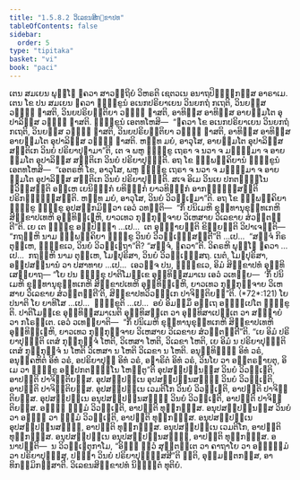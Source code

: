 ```yaml
---
title: "1.5.8.2 ວິເລຂນສິກ຺ຂາປທ"
tableOfContents: false
sidebar:
  order: 5
type: "tipitaka"
basket: "vi"
book: "paci"
---
```



<DynamicBreadcrumb />

<Division number="438" book="paci">

<Paragraph number="1318" book="paci">
ເຕນ ສມເຍນ ພຸທ຺ໂຘ ຠຄວາ ສາວຕ຺ຖິຍໍ ວິຫຣຕິ ເຊຕວເນ ອນາຖປິຓ຺ຑິກສ຺ສ ອາຣາເມ. ເຕນ ໂຂ ປນ ສມເຍນ ຠຄວາ ຠິກ຺ຂູນໍ ອເນກປຣິຍາເຍນ ວິນຍກຖໍ ກເຖຕິ, ວິນຍສ຺ສ ວຓ຺ຓໍ ຠາສຕິ, ວິນຍປຣິຍຕ຺ຕິຍາ ວຓ຺ຓໍ ຠາສຕິ, ອາທິສ຺ສ ອາທິສ຺ສ ອາຍສ຺ມໂຕ ອຸປາລິສ຺ສ ວຓ຺ຓໍ ຠາສຕິ. ຠິກ຺ຂູນໍ ເອຕທໂຫສິ—  “ຠຄວາ ໂຂ ອເນກປຣິຍາເຍນ ວິນຍກຖໍ ກເຖຕິ, ວິນຍສ຺ສ ວຓ຺ຓໍ ຠາສຕິ, ວິນຍປຣິຍຕ຺ຕິຍາ ວຓ຺ຓໍ ຠາສຕິ, ອາທິສ຺ສ ອາທິສ຺ສ ອາຍສ຺ມໂຕ ອຸປາລິສ຺ສ ວຓ຺ຓໍ ຠາສຕິ. ຫນ຺ທ ມຍໍ, ອາວຸໂສ, ອາຍສ຺ມໂຕ ອຸປາລິສ຺ສ ສນ຺ຕິເກ ວິນຍໍ ປຣິຍາປຸຓາມາ”ຕິ, ເຕ ຈ ພຫູ ຠິກ຺ຂູ ເຖຣາ ຈ ນວາ ຈ ມຊ຺ຌິມາ ຈ ອາຍສ຺ມໂຕ ອຸປາລິສ຺ສ ສນ຺ຕິເກ ວິນຍໍ ປຣິຍາປຸຓນ຺ຕິ.
</Paragraph>

<Paragraph number="1319" book="paci">
ອຖ ໂຂ ຉພ຺ພຄ຺ຄິຍານໍ ຠິກ຺ຂູນໍ ເອຕທໂຫສິ—  “ເອຕຣຫິ ໂຂ, ອາວຸໂສ, ພຫູ ຠິກ຺ຂູ ເຖຣາ ຈ ນວາ ຈ ມຊ຺ຌິມາ ຈ ອາຍສ຺ມໂຕ ອຸປາລິສ຺ສ ສນ຺ຕິເກ ວິນຍໍ ປຣິຍາປຸຓນ຺ຕິ. ສເຈ ອິເມ ວິນເຍ ປກຕຎ຺ຎຸໂນ ຠວິສ຺ສນ຺ຕິ ອມ຺ເຫ ເຍນິຈ຺ຉກໍ ຍທິຈ຺ຉກໍ ຍາວທິຈ຺ຉກໍ ອາກຑ຺ຒິສ຺ສນ຺ຕິ ປຣິກຑ຺ຒິສ຺ສນ຺ຕິ. ຫນ຺ທ ມຍໍ, ອາວຸໂສ, ວິນຍໍ ວິວຓ຺ເຓມາ”ຕິ. ອຖ ໂຂ ຉພ຺ພຄ຺ຄິຍາ ຠິກ຺ຂູ ຠິກ຺ຂູ ອຸປສງ຺ກມິຕ຺ວາ ເອວໍ ວທນ຺ຕິ—  “ກິໍ ປນິເມຫິ ຂຸທ຺ທານຸຂຸທ຺ທເກຫິ ສິກ຺ຂາປເທຫິ ອຸທ຺ທິຏ຺ເຐຫິ, ຍາວເທວ ກຸກ຺ກຸຈ຺ຈາຍ ວິເຫສາຍ ວິເລຂາຍ ສໍວຕ຺ຕນ຺ຕີ”ຕິ.
</Paragraph>

<Paragraph number="1320" book="paci">
ເຍ ເຕ ຠິກ຺ຂູ ອປ຺ປິຈ຺ຉາ …ເປ…  ເຕ ອຸຊ຺ຌາຍນ຺ຕິ ຂິຍ຺ຍນ຺ຕິ ວິປາເຈນ຺ຕິ—  “ກຖຎ຺ຫິ ນາມ ຉພ຺ພຄ຺ຄິຍາ ຠິກ຺ຂູ ວິນຍໍ ວິວຓ຺ເຓສ຺ສນ຺ຕີ”ຕິ …ເປ…  “ສຈ຺ຈໍ ກິຣ ຕຸມ຺ເຫ, ຠິກ຺ຂເວ, ວິນຍໍ ວິວຓ຺ເຓຖາ”ຕິ? “ສຈ຺ຈໍ, ຠຄວາ”ຕິ. ວິຄຣຫິ ພຸທ຺ໂຘ ຠຄວາ …ເປ…  ກຖຎ຺ຫິ ນາມ ຕຸມ຺ເຫ, ໂມຆປຸຣິສາ, ວິນຍໍ ວິວຓ຺ເຓສ຺ສຖ. ເນຕໍ, ໂມຆປຸຣິສາ, ອປ຺ປສນ຺ນານໍ ວາ ປສາທາຍ …ເປ…  ເອວຎ຺ຈ ປນ, ຠິກ຺ຂເວ, ອິມໍ ສິກ຺ຂາປທໍ ອຸທ຺ທິເສຍ຺ຍາຖ—
</Paragraph>

</Division>
<Division number="439" book="paci">

<Paragraph number="1321" book="paci">
<Emphasis>“ໂຍ ປນ ຠິກ຺ຂຸ ປາຕິໂມກ຺ເຂ ອຸທ຺ທິສ຺ສມາເນ ເອວໍ ວເທຍ຺ຍ—  ‘ກິໍ ປນິເມຫິ ຂຸທ຺ທານຸຂຸທ຺ທເກຫິ ສິກ຺ຂາປເທຫິ ອຸທ຺ທິຏ຺ເຐຫິ, ຍາວເທວ ກຸກ຺ກຸຈ຺ຈາຍ ວິເຫສາຍ ວິເລຂາຍ ສໍວຕ຺ຕນ຺ຕີ’ຕິ, ສິກ຺ຂາປທວິວຓ຺ຓເກ ປາຈິຕ຺ຕິຍນ຺”</Emphasis>ຕິ. (*72*:<Emphasis>121</Emphasis>)
</Paragraph>

</Division>
<Division number="440" book="paci">

<Paragraph number="1322" book="paci">
<Emphasis>ໂຍ ປນາ</Emphasis>ຕິ ໂຍ ຍາທິໂສ …ເປ…  <Emphasis>ຠິກ຺ຂູ</Emphasis>ຕິ …ເປ…  ອຍໍ ອິມສ຺ມິໍ ອຕ຺ເຖ ອຘິປ຺ເປໂຕ ຠິກ຺ຂູຕິ.
</Paragraph>

<Paragraph number="1323" book="paci">
<Emphasis>ປາຕິໂມກ຺ເຂ ອຸທ຺ທິສ຺ສມາເນ</Emphasis>ຕິ ອຸທ຺ທິສນ຺ເຕ ວາ ອຸທ຺ທິສາເປນ຺ເຕ ວາ ສຊ຺ຌາຍໍ ວາ ກໂຣນ຺ເຕ.
</Paragraph>

<Paragraph number="1324" book="paci">
<Emphasis>ເອວໍ ວເທຍ຺ຍາ</Emphasis>ຕິ—  “ກິໍ ປນິເມຫິ ຂຸທ຺ທານຸຂຸທ຺ທເກຫິ ສິກ຺ຂາປເທຫິ ອຸທ຺ທິຏ຺ເຐຫິ, ຍາວເທວ ກຸກ຺ກຸຈ຺ຈາຍ ວິເຫສາຍ ວິເລຂາຍ ສໍວຕ຺ຕນ຺ຕີ”ຕິ. “ເຍ ອິມໍ ປຣິຍາປຸຓນ຺ຕິ ເຕສໍ ກຸກ຺ກຸຈ຺ຈໍ ໂຫຕິ, ວິເຫສາ ໂຫຕິ, ວິເລຂາ ໂຫຕິ, ເຍ ອິມໍ ນ ປຣິຍາປຸຓນ຺ຕິ ເຕສໍ ກຸກ຺ກຸຈ຺ຈໍ ນ ໂຫຕິ ວິເຫສາ ນ ໂຫຕິ ວິເລຂາ ນ ໂຫຕິ. ອນຸທ຺ທິຏ຺ຐໍ ອິທໍ ວຣໍ, ອນຸຄ຺ຄຫິຕໍ ອິທໍ ວຣໍ, ອປຣິຍາປຸຏໍ ອິທໍ ວຣໍ, ອຘາຣິຕໍ ອິທໍ ວຣໍ, ວິນໂຍ ວາ ອນ຺ຕຣຘາຍຕຸ, ອິເມ ວາ ຠິກ຺ຂູ ອປ຺ປກຕຎ຺ຎຸໂນ ໂຫນ຺ຕູ”ຕິ ອຸປສມ຺ປນ຺ນສ຺ສ ວິນຍໍ ວິວຓ຺ເຓຕິ, ອາປຕ຺ຕິ ປາຈິຕ຺ຕິຍສ຺ສ.
</Paragraph>

</Division>
<Division number="441" book="paci">

<Paragraph number="1325" book="paci">
ອຸປສມ຺ປນ຺ເນ ອຸປສມ຺ປນ຺ນສຎ຺ຎີ ວິນຍໍ ວິວຓ຺ເຓຕິ, ອາປຕ຺ຕິ ປາຈິຕ຺ຕິຍສ຺ສ. ອຸປສມ຺ປນ຺ເນ ເວມຕິໂກ ວິນຍໍ ວິວຓ຺ເຓຕິ, ອາປຕ຺ຕິ ປາຈິຕ຺ຕິຍສ຺ສ. ອຸປສມ຺ປນ຺ເນ ອນຸປສມ຺ປນ຺ນສຎ຺ຎີ ວິນຍໍ ວິວຓ຺ເຓຕິ, ອາປຕ຺ຕິ ປາຈິຕ຺ຕິຍສ຺ສ.
</Paragraph>

<Paragraph number="1326" book="paci">
ອຎ຺ຎໍ ຘມ຺ມໍ ວິວຓ຺ເຓຕິ, ອາປຕ຺ຕິ ທຸກ຺ກຏສ຺ສ. ອນຸປສມ຺ປນ຺ນສ຺ສ ວິນຍໍ ວາ ອຎ຺ຎໍ ວາ ຘມ຺ມໍ ວິວຓ຺ເຓຕິ, ອາປຕ຺ຕິ ທຸກ຺ກຏສ຺ສ. ອນຸປສມ຺ປນ຺ເນ ອຸປສມ຺ປນ຺ນສຎ຺ຎີ, ອາປຕ຺ຕິ ທຸກ຺ກຏສ຺ສ. ອນຸປສມ຺ປນ຺ເນ ເວມຕິໂກ, ອາປຕ຺ຕິ ທຸກ຺ກຏສ຺ສ. ອນຸປສມ຺ປນ຺ເນ ອນຸປສມ຺ປນ຺ນສຎ຺ຎີ, ອາປຕ຺ຕິ ທຸກ຺ກຏສ຺ສ.
</Paragraph>

</Division>
<Division number="442" book="paci">

<Paragraph number="1327" book="paci">
ອນາປຕ຺ຕິ—  ນ ວິວຓ຺ເຓຕຸກາໂມ, “ອິງ຺ຆ ຕ຺ວໍ ສຸຕ຺ຕນ຺ເຕ ວາ ຄາຖາໂຍ ວາ ອຠິຘມ຺ມໍ ວາ ປຣິຍາປຸຓສ຺ສຸ, ປຈ຺ຉາ ວິນຍໍ ປຣິຍາປຸຓິສ຺ສສີ”ຕິ ຠຓຕິ, ອຸມ຺ມຕ຺ຕກສ຺ສ, ອາທິກມ຺ມິກສ຺ສາຕິ.

</Paragraph>
</Division>

<Paragraph number="1328" type="center" book="paci">
ວິເລຂນສິກ຺ຂາປທໍ ນິຏ຺ຐິຕໍ ທຸຕິຍໍ.
</Paragraph>